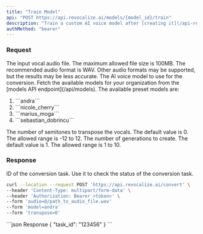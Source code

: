```yaml
---
title: "Train Model"
api: "POST https://api.revocalize.ai/models/{model_id}/train"
description: "Train a custom AI voice model after [creating it](/api-reference/models/create) in a pending state."
authMethod: "bearer"
---
```


### Request

<ParamField body="audio_file" type="file" required>
  The input vocal audio file. The maximum allowed file size is 100MB. The recommended audio format is WAV. Other audio formats may be supported, but the results may be less accurate.
</ParamField>

<ParamField body="model" type="string" required>
  The AI voice model to use for the conversion. Fetch the available models for your organization from the [models API endpoint](/api/models). The available preset models are:
  <ol>
    <li>```andra```</li>
    <li>```nicole_cherry```</li>
    <li>```marius_moga```</li>
    <li>```sebastian_dobrincu```</li>
  </ol>
</ParamField>

<ParamField body="transpose" type="integer" optional default="0">
  The number of semitones to transpose the vocals. The default value is 0. The allowed range is -12 to 12.
</ParamField>

<ParamField body="generations_count" type="integer" optional default="1">
  The number of generations to create. The default value is 1. The allowed range is 1 to 10.
</ParamField>

### Response

<ResponseField name="task_id" type="string">
  ID of the conversion task. Use it to check the status of the conversion task.
</ResponseField> 

<RequestExample>

```bash Example Request
curl --location --request POST 'https://api.revocalize.ai/convert' \
--header 'Content-Type: multipart/form-data' \
--header 'Authorization: Bearer <token>' \
--form 'audio=@/path_to_audio_file.wav'
--form 'model=andra'
--form 'transpose=0'
```
</RequestExample> 

<ResponseExample>
```json Response
{
  "task_id": "123456"
}
```
</ResponseExample> 
